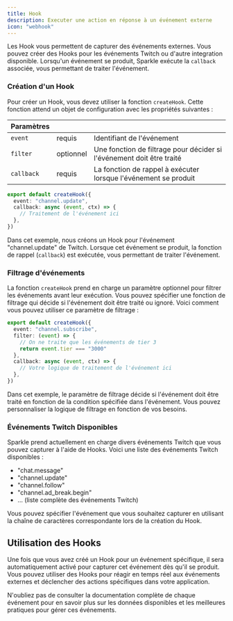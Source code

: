 ```yaml
---
title: Hook
description: Executer une action en réponse à un événement externe
icon: "webhook"
---
```


Les Hook vous permettent de capturer des événements externes. Vous pouvez créer des Hooks pour les événements Twitch ou d'autre integration disponible. Lorsqu'un événement se produit, Sparkle exécute la `callback` associée, vous permettant de traiter l'événement.

### Création d'un Hook

Pour créer un Hook, vous devez utiliser la fonction `createHook`. Cette fonction attend un objet de configuration avec les propriétés suivantes :

| Paramètres |           |                                                                       |
| ---------- | --------- | --------------------------------------------------------------------- |
| `event`    | requis    | Identifiant de l'événement                                            |
| `filter`   | optionnel | Une fonction de filtrage pour décider si l'événement doit être traité |
| `callback` | requis    | La fonction de rappel à exécuter lorsque l'événement se produit       |

```typescript
export default createHook({
  event: "channel.update",
  callback: async (event, ctx) => {
    // Traitement de l'événement ici
  },
})
```

Dans cet exemple, nous créons un Hook pour l'événement "channel.update" de Twitch. Lorsque cet événement se produit, la fonction de rappel (`callback`) est exécutée, vous permettant de traiter l'événement.

### Filtrage d'événements

La fonction `createHook` prend en charge un paramètre optionnel pour filtrer les événements avant leur exécution. Vous pouvez spécifier une fonction de filtrage qui décide si l'événement doit être traité ou ignoré. Voici comment vous pouvez utiliser ce paramètre de filtrage :

```typescript
export default createHook({
  event: "channel.subscribe",
  filter: (event) => {
    // On ne traite que les événements de tier 3
    return event.tier === "3000"
  },
  callback: async (event, ctx) => {
    // Votre logique de traitement de l'événement ici
  },
})
```

Dans cet exemple, le paramètre de filtrage décide si l'événement doit être traité en fonction de la condition spécifiée dans l'événement. Vous pouvez personnaliser la logique de filtrage en fonction de vos besoins.

### Événements Twitch Disponibles

Sparkle prend actuellement en charge divers événements Twitch que vous pouvez capturer à l'aide de Hooks. Voici une liste des événements Twitch disponibles :

- "chat.message"
- "channel.update"
- "channel.follow"
- "channel.ad_break.begin"
- ... (liste complète des événements Twitch)

Vous pouvez spécifier l'événement que vous souhaitez capturer en utilisant la chaîne de caractères correspondante lors de la création du Hook.

## Utilisation des Hooks

Une fois que vous avez créé un Hook pour un événement spécifique, il sera automatiquement activé pour capturer cet événement dès qu'il se produit. Vous pouvez utiliser des Hooks pour réagir en temps réel aux événements externes et déclencher des actions spécifiques dans votre application.

N'oubliez pas de consulter la documentation complète de chaque événement pour en savoir plus sur les données disponibles et les meilleures pratiques pour gérer ces événements.
